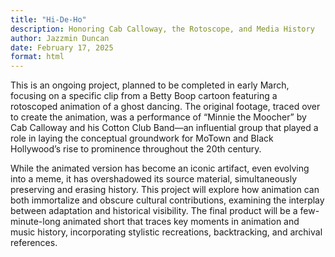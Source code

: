 ```yaml
---
title: "Hi-De-Ho"
description: Honoring Cab Calloway, the Rotoscope, and Media History
author: Jazzmin Duncan
date: February 17, 2025
format: html
---
```


This is an ongoing project, planned to be completed in early March, focusing on a specific clip from a Betty Boop cartoon featuring a rotoscoped animation of a ghost dancing. The original footage, traced over to create the animation, was a performance of "Minnie the Moocher" by Cab Calloway and his Cotton Club Band—an influential group that played a role in laying the conceptual groundwork for MoTown and Black Hollywood’s rise to prominence throughout the 20th century. 

While the animated version has become an iconic artifact, even evolving into a meme, it has overshadowed its source material, simultaneously preserving and erasing history. This project will explore how animation can both immortalize and obscure cultural contributions, examining the interplay between adaptation and historical visibility. The final product will be a few-minute-long animated short that traces key moments in animation and music history, incorporating stylistic recreations, backtracking, and archival references.